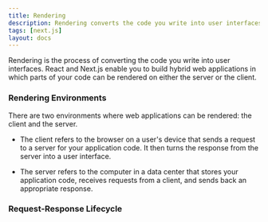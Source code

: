 ```yaml
---
title: Rendering
description: Rendering converts the code you write into user interfaces
tags: [next.js]
layout: docs
---
```


Rendering is the process of converting the code you write into user interfaces. React and Next.js enable you to build hybrid web applications in which parts of your code can be rendered on either the server or the client.

### Rendering Environments

There are two environments where web applications can be rendered: the client and the server.

- The client refers to the browser on a user's device that sends a request to a server for your application code. It then turns the response from the server into a user interface.

- The server refers to the computer in a data center that stores your application code, receives requests from a client, and sends back an appropriate response.

### Request-Response Lifecycle
